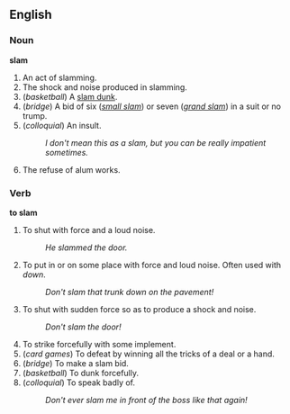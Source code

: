 ==English==

===Noun===

'''slam'''

# An act of slamming.
# The shock and noise produced in slamming.
#(''basketball'') A [[slam dunk]].
#(''bridge'') A bid of six (''[[small slam]]'') or seven (''[[grand slam]]'') in a suit or no trump.
# (''colloquial'') An insult.
#: ''I don't mean this as a slam, but you can be really impatient sometimes.''
# The refuse of alum works.

===Verb===

'''to slam'''

# To shut with force and a loud noise.
#: ''He slammed the door.''
# To put in or on some place with force and loud noise. Often used with ''down''.
#: ''Don't slam that trunk down on the pavement!''
# To shut with sudden force so as to produce a shock and noise.
#: ''Don't slam the door!''
# To strike forcefully with some implement.
# (''card games'') To defeat by winning all the tricks of a deal or a hand.
# (''bridge'') To make a slam bid.
# (''basketball'') To dunk forcefully.
# (''colloquial'') To speak badly of.
#: ''Don't ever slam me in front of the boss like that again!''